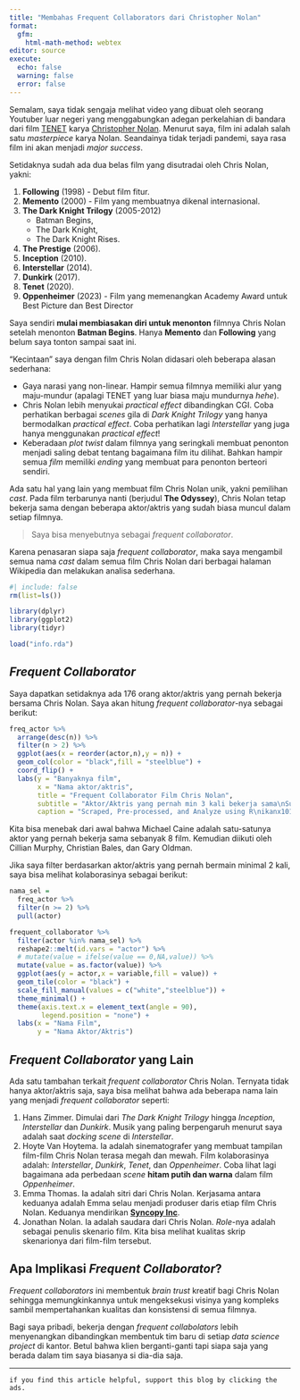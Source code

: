 ```yaml
---
title: "Membahas Frequent Collaborators dari Christopher Nolan"
format: 
  gfm:
    html-math-method: webtex
editor: source
execute:
  echo: false
  warning: false
  error: false
---
```


Semalam, saya tidak sengaja melihat video yang dibuat oleh seorang Youtuber luar negeri yang menggabungkan adegan perkelahian di bandara dari film [TENET](https://en.wikipedia.org/wiki/Tenet_(film)) karya [Christopher Nolan](https://en.wikipedia.org/wiki/Christopher_Nolan). Menurut saya, film ini adalah salah satu _masterpiece_ karya Nolan. Seandainya tidak terjadi pandemi, saya rasa film ini akan menjadi _major success_.

Setidaknya sudah ada dua belas film yang disutradai oleh Chris Nolan, yakni:

1. **Following** (1998) - Debut film fitur.
2. **Memento** (2000) - Film yang membuatnya dikenal internasional.
3. **The Dark Knight Trilogy** (2005-2012) 
    - Batman Begins, 
    - The Dark Knight, 
    - The Dark Knight Rises.
4. **The Prestige** (2006).
5. **Inception** (2010).
6. **Interstellar** (2014).
7. **Dunkirk** (2017).
8. **Tenet** (2020).
9. **Oppenheimer** (2023) - Film yang memenangkan Academy Award untuk Best Picture dan Best Director

Saya sendiri __mulai membiasakan diri untuk menonton__ filmnya Chris Nolan setelah menonton __Batman Begins__. Hanya __Memento__ dan __Following__ yang belum saya tonton sampai saat ini.

"Kecintaan" saya dengan film Chris Nolan didasari oleh beberapa alasan sederhana:

- Gaya narasi yang non-linear. Hampir semua filmnya memiliki alur yang maju-mundur (apalagi TENET yang luar biasa maju mundurnya _hehe_).
- Chris Nolan lebih menyukai _practical effect_ dibandingkan CGI. Coba perhatikan berbagai _scenes_ gila di _Dark Knight Trilogy_ yang hanya bermodalkan _practical effect_. Coba perhatikan lagi _Interstellar_ yang juga hanya menggunakan _practical effect_!
- Keberadaan _plot twist_ dalam filmnya yang seringkali membuat penonton menjadi saling debat tentang bagaimana film itu dilihat. Bahkan hampir semua _film_ memiliki _ending_ yang membuat para penonton berteori sendiri.

Ada satu hal yang lain yang membuat film Chris Nolan unik, yakni pemilihan _cast_. Pada film terbarunya nanti (berjudul __The Odyssey__), Chris Nolan tetap bekerja sama dengan beberapa aktor/aktris yang sudah biasa muncul dalam setiap filmnya.

> Saya bisa menyebutnya sebagai _frequent collaborator_.

Karena penasaran siapa saja _frequent collaborator_, maka saya mengambil semua nama _cast_ dalam semua film Chris Nolan dari berbagai halaman Wikipedia dan melakukan analisa sederhana.


```r
#| include: false
rm(list=ls())

library(dplyr)
library(ggplot2)
library(tidyr)

load("info.rda")
```

## _Frequent Collaborator_

Saya dapatkan setidaknya ada 176 orang aktor/aktris yang pernah bekerja bersama Chris Nolan. Saya akan hitung _frequent collaborator_-nya sebagai berikut:

```r
freq_actor %>% 
  arrange(desc(n)) %>% 
  filter(n > 2) %>% 
  ggplot(aes(x = reorder(actor,n),y = n)) +
  geom_col(color = "black",fill = "steelblue") +
  coord_flip() +
  labs(y = "Banyaknya film",
       x = "Nama aktor/aktris",
       title = "Frequent Collaborator Film Chris Nolan",
       subtitle = "Aktor/Aktris yang pernah min 3 kali bekerja sama\nSumber data: wikipedia.org",
       caption = "Scraped, Pre-processed, and Analyze using R\nikanx101.com")
```

Kita bisa menebak dari awal bahwa Michael Caine adalah satu-satunya aktor yang pernah bekerja sama sebanyak 8 film. Kemudian diikuti oleh Cillian Murphy, Christian Bales, dan Gary Oldman.

Jika saya filter berdasarkan aktor/aktris yang pernah bermain minimal 2 kali, saya bisa melihat kolaborasinya sebagai berikut:

```r
nama_sel = 
  freq_actor %>% 
  filter(n >= 2) %>% 
  pull(actor)

frequent_collaborator %>% 
  filter(actor %in% nama_sel) %>% 
  reshape2::melt(id.vars = "actor") %>% 
  # mutate(value = ifelse(value == 0,NA,value)) %>% 
  mutate(value = as.factor(value)) %>% 
  ggplot(aes(y = actor,x = variable,fill = value)) +
  geom_tile(color = "black") +
  scale_fill_manual(values = c("white","steelblue")) +
  theme_minimal() +
  theme(axis.text.x = element_text(angle = 90),
        legend.position = "none") +
  labs(x = "Nama Film",
       y = "Nama Aktor/Aktris")
```

## _Frequent Collaborator_ yang Lain

Ada satu tambahan terkait _frequent collaborator_ Chris Nolan. Ternyata tidak hanya aktor/aktris saja, saya bisa melihat bahwa ada beberapa nama lain yang menjadi _frequent collaborator_ seperti:

1. Hans Zimmer. Dimulai dari _The Dark Knight Trilogy_ hingga _Inception_, _Interstellar_ dan _Dunkirk_. Musik yang paling berpengaruh menurut saya adalah saat _docking scene_ di _Interstellar_.
1. Hoyte Van Hoytema. Ia adalah sinematografer yang membuat tampilan film-film Chris Nolan terasa megah dan mewah. Film kolaborasinya adalah: _Interstellar_, _Dunkirk_, _Tenet_, dan _Oppenheimer_. Coba lihat lagi bagaimana ada perbedaan _scene_ __hitam putih dan warna__ dalam film _Oppenheimer_.
1. Emma Thomas. Ia adalah sitri dari Chris Nolan. Kerjasama antara keduanya adalah Emma selau menjadi produser daris etiap film Chris Nolan. Keduanya mendirikan [__Syncopy Inc__](https://en.wikipedia.org/wiki/Syncopy_Inc.).
1. Jonathan Nolan. Ia adalah saudara dari Chris Nolan. _Role_-nya adalah sebagai penulis skenario film. Kita bisa melihat kualitas skrip skenarionya dari film-film tersebut.


## Apa Implikasi _Frequent Collaborator_?

_Frequent collaborators_ ini membentuk _brain trust_ kreatif bagi Chris Nolan sehingga memungkinkannya untuk mengeksekusi visinya yang kompleks sambil mempertahankan kualitas dan konsistensi di semua filmnya.

Bagi saya pribadi, bekerja dengan _frequent collabolators_ lebih menyenangkan dibandingkan membentuk tim baru di setiap _data science project_ di kantor. Betul bahwa klien berganti-ganti tapi siapa saja yang berada dalam tim saya biasanya si dia-dia saja.

---
  
`if you find this article helpful, support this blog by clicking the ads.`









